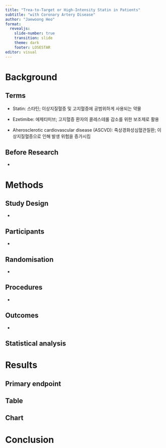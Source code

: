 ```yaml
---
title: "Trea-to-Target or High-Intensity Statin in Patients"
subtitle: "with Coronary Artery Disease"
author: "Jaewoong Heo"
format: 
  revealjs:
    slide-number: true
    transition: slide
    theme: dark
    footer: LOSESTAR
editor: visual
---
```


# Background

## Terms

-   Statin: 스타틴; 이상지질혈증 및 고지혈증에 공범위하게 사용되는 약물

-   Ezetimibe: 에제티미브; 고지혈증 환자의 콜레스테롤 감소를 위한 보조제로 활용

-   Aherosclerotic cardiovascular disease (ASCVD): 죽상경화성심혈관질환; 이상지질혈증으로 인해 발생 위험을 증가시킴

## Before Research

-   

# Methods

## Study Design

-   

## Participants

-   

## Randomisation

-   

## Procedures

-   

## Outcomes

-   

## Statistical analysis


# Results

## Primary endpoint



## Table


## Chart



# Conclusion

